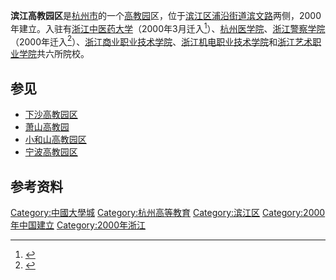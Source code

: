'''滨江高教园区'''是[[杭州市|杭州市]]的一个[[高教园|高教园]]区，位于[[滨江区|滨江区]][[浦沿街道|浦沿街道]][[滨文路|滨文路]]两侧，2000年建立。入驻有[[浙江中医药大学|浙江中医药大学]]（2000年3月迁入<ref>{{Cite web|title=历史沿革-浙江中医药大学|url=https://www.zcmu.edu.cn/xqzl/lsyg.htm|accessdate=2020-07-09|work=www.zcmu.edu.cn|archive-date=2020-12-12|archive-url=https://web.archive.org/web/20201212094153/https://www.zcmu.edu.cn/xqzl/lsyg.htm|dead-url=no}}</ref>）、[[杭州医学院|杭州医学院]]、[[浙江警察学院|浙江警察学院]]（2000年迁入<ref>{{Cite web|title=浙江警察学院官网|url=http://www.zjjcxy.cn/zhu/xyjj/index.html|accessdate=2020-07-09|work=www.zjjcxy.cn|archive-date=2021-01-23|archive-url=https://web.archive.org/web/20210123010540/http://www.zjjcxy.cn/zhu/xyjj/index.html|dead-url=no}}</ref>）、[[浙江商业职业技术学院|浙江商业职业技术学院]]、[[浙江机电职业技术学院|浙江机电职业技术学院]]和[[浙江艺术职业学院|浙江艺术职业学院]]共六所院校。

== 参见 ==
*[[下沙高教园区|下沙高教园区]]
*[[萧山高教园|萧山高教园]]
*[[小和山高教园区|小和山高教园区]]
*[[宁波高教园区|宁波高教园区]]

== 参考资料 ==
{{reflist}}

{{滨江高教园区}}
{{中國大學城}}
{{杭州市}}
{{DEFAULTSORT:}}
[[Category:中國大學城|Category:中國大學城]]
[[Category:杭州高等教育|Category:杭州高等教育]]
[[Category:滨江区|Category:滨江区]]
[[Category:2000年中国建立|Category:2000年中国建立]]
[[Category:2000年浙江|Category:2000年浙江]]